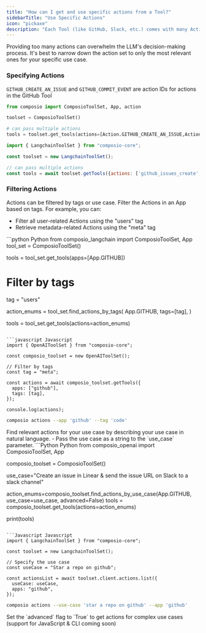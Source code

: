 ```yaml
---
title: "How can I get and use specific actions from a Tool?"
sidebarTitle: "Use Specific Actions"
icon: "pickaxe"
description: "Each Tool (like GitHub, Slack, etc.) comes with many Actions. You can explore all available Tools & Actions [here](https://app.composio.dev/apps). Each Action has an associated action ID which you can use to call the action."
---
```


<Tip>
  Providing too many actions can overwhelm the LLM's decision-making process. It's best to narrow down the action set to only the most relevant ones for your specific use case.
</Tip>

### Specifying Actions
`GITHUB_CREATE_AN_ISSUE` and `GITHUB_COMMIT_EVENT` are action IDs for actions in the GitHub Tool
<CodeGroup>
```python Python
from composio import ComposioToolSet, App, action

toolset = ComposioToolSet()

# can pass multiple actions
tools = toolset.get_tools(actions=[Action.GITHUB_CREATE_AN_ISSUE,Action.GITHUB_COMMIT_EVENT])
```

```javascript Javascript
import { LangchainToolSet } from "composio-core";

const toolset = new LangchainToolSet();

// can pass multiple actions
const tools = await toolset.getTools({actions: ['github_issues_create','github_commit_event']});
```
</CodeGroup>

### Filtering Actions
Actions can be filtered by tags or use case.
<Tabs>
<Tab title="Filtering Actions by Tags">
Filter the Actions in an App based on tags.
For example, you can:
- Filter all user-related Actions using the "users" tag
- Retrieve metadata-related Actions using the "meta" tag

<CodeGroup>
```python Python
from composio_langchain import ComposioToolSet, App
tool_set = ComposioToolSet()

tools = tool_set.get_tools(apps=[App.GITHUB]) 

# Filter by tags
tag = "users"

action_enums = tool_set.find_actions_by_tags(
    App.GITHUB,
    tags=[tag], 
)

tools = tool_set.get_tools(actions=action_enums)
```

```javascript Javascript
import { OpenAIToolSet } from "composio-core";

const composio_toolset = new OpenAIToolSet();

// Filter by tags
const tag = "meta";

const actions = await composio_toolset.getTools({
  apps: ["github"],
  tags: [tag],
});

console.log(actions);
```

```bash CLI
composio actions --app 'github' --tag 'code' 
```
</CodeGroup>
</Tab>
<Tab title="Filtering Actions by Use Case">
Find relevant actions for your use case by describing your use case in natural language.
- Pass the use case as a string to the `use_case` parameter.
<CodeGroup>
```Python Python
from composio_openai import ComposioToolSet, App

composio_toolset = ComposioToolSet()

use_case="Create an issue in Linear & send the issue URL on Slack to a slack channel"

action_enums=composio_toolset.find_actions_by_use_case(App.GITHUB, use_case=use_case, advanced=False)
tools = composio_toolset.get_tools(actions=action_enums)

print(tools)
```

```Javascript Javascript
import { LangchainToolSet } from "composio-core";

const toolset = new LangchainToolSet();

// Specify the use case
const useCase = "Star a repo on github";

const actionsList = await toolset.client.actions.list({
  useCase: useCase,
  apps: "github",
});
```

```bash CLI
composio actions --use-case 'star a repo on github' --app 'github'
```
</CodeGroup>
<Tip>
Set the `advanced` flag to `True` to get actions for complex use cases (support for JavaScript & CLI coming soon)
</Tip>
</Tab>
</Tabs>
